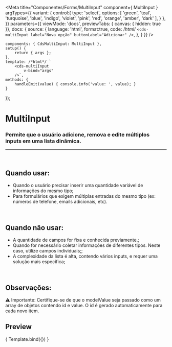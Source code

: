 
<Meta
	title="Componentes/Forms/MultiInput"
	component={ MultiInput }
	argTypes={{
		variant: {
			control:{
				type: 'select',
				options: [
					'green',
					'teal',
					'turquoise',
					'blue',
					'indigo',
					'violet',
					'pink',
					'red',
					'orange',
					'amber',
					'dark'
				],
			}
		},
	}}
	parameters={{
		viewMode: 'docs',
		previewTabs: { canvas: { hidden: true }},
		docs: {
			source: {
				language: 'html',
				format:true,
				code: /*html*/ 
`<cds-multiInput
	label="Nova opção"
	buttonLabel="Adicionar"
/>`,
			},
		}
	}}
/>

	components: { CdsMultiInput: MultiInput },
	setup() {
		return { args };
	},
	template: /*html*/ `
		<cds-multiInput
			v-bind="args"
		/>`,
	methods: {
		handleEmit(value) { console.info('value: ', value); }
	}
});


# MultiInput

### Permite que o usuário adicione, remova e edite múltiplos inputs em uma lista dinâmica.
---
<br />

## Quando usar:
- Quando o usuário precisar inserir uma quantidade variável de informações do mesmo tipo;
- Para formulários que exigem múltiplas entradas do mesmo tipo (ex: números de telefone, emails adicionais, etc).

<br />

## Quando não usar:
- A quantidade de campos for fixa e conhecida previamente.;
- Quando for necessário coletar informações de diferentes tipos. Neste caso, utilize campos individuais;;
- A complexidade da lista é alta, contendo vários inputs, e requer uma solução mais específica;

<br />

## Observações:
⚠️ Importante: Certifique-se de que o modelValue seja passado como um array de objetos contendo id e value. O id é gerado automaticamente para cada novo item.

## Preview

<Canvas>
	<Story
		name="MultiInput"
		args={{
            inputLabel: 'Nova opção',
			buttonLabel: 'Adicionar',
			variant: 'dark',
		}}
	>
		{ Template.bind({}) }
	</Story>
</Canvas>

<ArgsTable story="MultiInput" />
